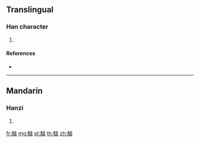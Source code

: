 {{character info/new}}
==Translingual==

===Han character===
{{Han char|rn=187|rad=馬|as=08|sn=18|four=78364|canj=SFOMR}}

# {{defn|Han|sort=馬08}}

====References====
* {{Han ref|kx=1440.110|dkj=44791|dj=1964.090|hdz=74562.100|uh=9A07|ud=39431|bh=F1B7|bd=61879}}

----

==Mandarin==

===Hanzi===
{{cmn-hanzi|pin=[[shě]] ([[she3]])|wg=she<sup>3</sup>}}

# {{defn|lang=cmn|sort=馬08}}

[[fr:騇]]
[[mg:騇]]
[[pl:騇]]
[[th:騇]]
[[zh:騇]]